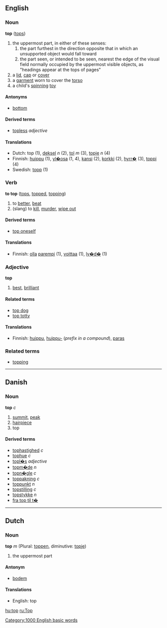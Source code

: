 ==English==
===Noun===
'''top''' ([[tops]])

#the uppermost part, in either of these senses:
## the part furthest in the direction opposite that in which an unsupported object would fall toward
## the part seen, or intended to be seen, nearest the edge of the visual field normally occupied by the uppermost visible objects, as "headings appear at the tops of pages"
#a [[lid]], [[cap]] or [[cover]]
#a [[garment]] worn to cover the [[torso]]
#a child's [[spin]]ning [[toy]]

====Antonyms====
*[[bottom]]

====Derived terms====
*[[topless]] ''adjective''

====Translations====
*Dutch: top (1), [[deksel]] ''n'' (2), [[tol]] ''m'' (3), [[topje]] ''n'' (4)
*Finnish: [[huippu]] (1), [[yl�osa]] (1, 4), [[kansi]] (2), [[korkki]] (2), [[hyrr�]] (3), [[toppi]] (4)
*Swedish: [[topp]] (1)

===Verb===
'''to top''' ([[tops]], [[topped]], [[topping]])

#to [[better]], [[beat]]
#(slang) to [[kill]], [[murder]], [[wipe out]]

====Derived terms====
*[[top oneself]]

====Translations====
*Finnish: [[olla]] [[parempi]] (1), [[voittaa]] (1), [[ly�d�]] (1)

===Adjective===
'''top'''

#[[best]], [[brilliant]]

====Related terms====
*[[top dog]]
*[[top totty]]

====Translations====
*Finnish: [[huippu]], [[huippu|huippu-]] (''prefix in a compound''), [[paras]]

===Related terms===
*[[topping]]

----

==Danish==
===Noun===
'''top''' ''c''

# [[summit]], [[peak]]
# [[hairpiece]]
# top

====Derived terms====
*[[tophastighed]] ''c''
*[[tophue]] ''c''
*[[topl�s]] ''adjective''
*[[topm�de]] ''n''
*[[topn�gle]] ''c''
*[[toppakning]] ''c''
*[[toppunkt]] ''n''
*[[topstilling]] ''c''
*[[topstykke]] ''n''
*[[fra top til t�]]

----

==Dutch==
===Noun===
'''top''' ''m'' (Plural: [[toppen]], diminutive: [[topje]])

#the uppermost part

====Antonym====
*[[bodem]]

====Translations====
*English: top

[[hu:top]]
[[ru:Top]]
[[Category:1000 English basic words]]